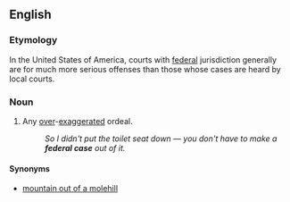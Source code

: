 ==English==

===Etymology===
In the United States of America, courts with [[federal]] jurisdiction generally are for much more serious offenses than those whose cases are heard by local courts.

===Noun===
{{en-noun|head=[[federal]] [[case]]|?}}

# {{lb|en|idiomatic}} Any [[over]]-[[exaggerate]]d ordeal.
#: ''So I didn't put the toilet seat down — you don't have to make a '''federal case''' out of it.''

====Synonyms====
* {{sense|something over-exaggerated}} [[mountain out of a molehill]]